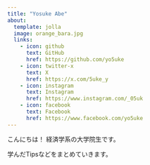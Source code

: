 ```yaml
---
title: "Yosuke Abe"
about: 
  template: jolla
  image: orange_bara.jpg
  links:
    - icon: github
      text: GitHub
      href: https://github.com/yo5uke
    - icon: twitter-x
      text: X
      href: https://x.com/5uke_y
    - icon: instagram
      text: Instagram
      href: https://www.instagram.com/_05uk
    - icon: facebook
      text: Facebook
      href: https://www.facebook.com/yo5uke
---
```


こんにちは！
経済学系の大学院生です。

学んだTipsなどをまとめていきます。